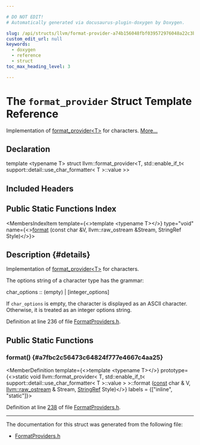 ```yaml
---

# DO NOT EDIT!
# Automatically generated via docusaurus-plugin-doxygen by Doxygen.

slug: /api/structs/llvm/format-provider-a74b156048fbf039572976048a22c3b3
custom_edit_url: null
keywords:
  - doxygen
  - reference
  - struct
toc_max_heading_level: 3

---
```





# The `format_provider` Struct Template Reference

<DoxygenPage pluginConfig={pluginConfig}>

Implementation of <a href="/docs/api/structs/llvm/format-provider">format&#95;provider&lt;T&gt;</a> for characters. <a href="#details">More...</a>

## Declaration

<CodeBlock>template &lt;typename T&gt;
struct llvm::format_provider&lt;T, std::enable&#95;if&#95;t&lt; support::detail::use&#95;char&#95;formatter&lt; T &gt;::value &gt;&gt;</CodeBlock>

## Included Headers

<IncludesList>
<IncludesListItem
  filePath="llvm/Support/FormatProviders.h"
  permalink="/docs/api/files/include/include/llvm/include/llvm/support/formatproviders-h"
  isLocal="true" />
</IncludesList>

## Public Static Functions Index

<MembersIndex>

<MembersIndexItem
  template={<>template &lt;typename T&gt;</>}
  type="void"
  name={<><a href="#a7fbc2c56473c64824f777e4667c4aa25">format</a> (const char &amp;V, llvm::raw&#95;ostream &amp;Stream, StringRef Style)</>}>
</MembersIndexItem>

</MembersIndex>

## Description {#details}

Implementation of <a href="/docs/api/structs/llvm/format-provider">format&#95;provider&lt;T&gt;</a> for characters.

The options string of a character type has the grammar:

char&#95;options :: (empty) | &#91;integer&#95;options&#93;

If <code>char&#95;options</code> is empty, the character is displayed as an ASCII character. Otherwise, it is treated as an integer options string.

Definition at line 236 of file <a href="/docs/api/files/include/include/llvm/include/llvm/support/formatproviders-h">FormatProviders.h</a>.

<SectionDefinition>

## Public Static Functions

### format() {#a7fbc2c56473c64824f777e4667c4aa25}

<MemberDefinition
  template={<>template &lt;typename T&gt;</>}
  prototype={<>static void llvm::format&#95;provider&lt; T, std::enable&#95;if&#95;t&lt; support::detail::use&#95;char&#95;formatter&lt; T &gt;::value &gt; &gt;::format (<a href="/docs/api/files/lib/lib/target/lib/target/aarch64/aarch64promoteconstant-cpp/#a90f8350fecae261c25be85d38b451bff">const</a> char &amp; V, <a href="/docs/api/classes/llvm/raw-ostream">llvm::raw&#95;ostream</a> &amp; Stream, <a href="/docs/api/classes/llvm/stringref">StringRef</a> Style)</>}
  labels = {["inline", "static"]}>

Definition at line <a href="/docs/api/files/include/include/llvm/include/llvm/support/formatproviders-h/#l00238">238</a> of file <a href="/docs/api/files/include/include/llvm/include/llvm/support/formatproviders-h">FormatProviders.h</a>.
</MemberDefinition>

</SectionDefinition>

<hr/>

The documentation for this struct was generated from the following file:

<ul>
<li><a href="/docs/api/files/include/include/llvm/include/llvm/support/formatproviders-h">FormatProviders.h</a></li>
</ul>

</DoxygenPage>
